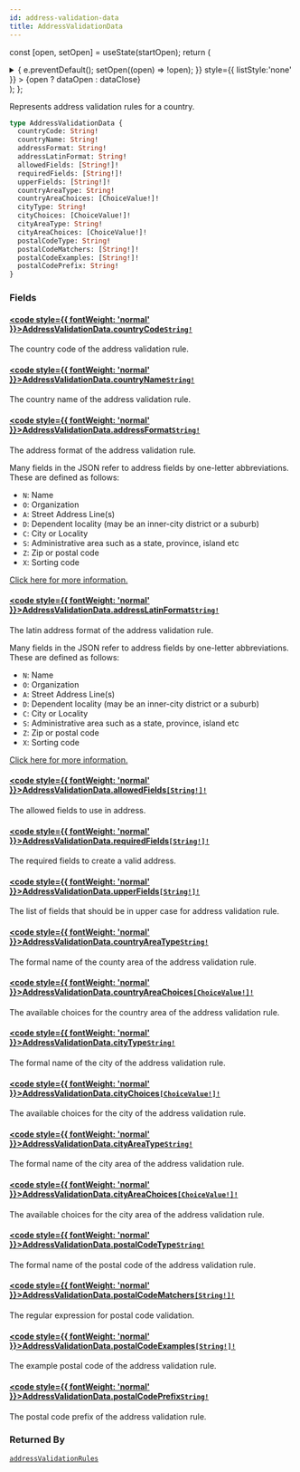 ```yaml
---
id: address-validation-data
title: AddressValidationData
---
```






const [open, setOpen] = useState(startOpen);
return (
<details {...(open ? { open: true } : {})} className="details" style={{ border:'none', boxShadow:'none', background:'var(--ifm-background-color)' }}>
<summary
onClick={(e) => {
e.preventDefault();
setOpen((open) => !open);
}}
style={{ listStyle:'none' }} >
{open ? dataOpen : dataClose}
</summary>
{open && children}
</details>
);
};

Represents address validation rules for a country.

```graphql
type AddressValidationData {
  countryCode: String!
  countryName: String!
  addressFormat: String!
  addressLatinFormat: String!
  allowedFields: [String!]!
  requiredFields: [String!]!
  upperFields: [String!]!
  countryAreaType: String!
  countryAreaChoices: [ChoiceValue!]!
  cityType: String!
  cityChoices: [ChoiceValue!]!
  cityAreaType: String!
  cityAreaChoices: [ChoiceValue!]!
  postalCodeType: String!
  postalCodeMatchers: [String!]!
  postalCodeExamples: [String!]!
  postalCodePrefix: String!
}
```

### Fields

#### [<code style={{ fontWeight: 'normal' }}>AddressValidationData.<b>countryCode</b></code>](#)<Bullet />[`String!`](../../../api-reference/miscellaneous/scalars/string.mdx) <Badge class="badge badge--secondary" text="non-null"/> <Badge class="badge badge--secondary" text="scalar"/> <Badge class="badge badge--secondary" text="miscellaneous"/>

The country code of the address validation rule.

#### [<code style={{ fontWeight: 'normal' }}>AddressValidationData.<b>countryName</b></code>](#)<Bullet />[`String!`](../../../api-reference/miscellaneous/scalars/string.mdx) <Badge class="badge badge--secondary" text="non-null"/> <Badge class="badge badge--secondary" text="scalar"/> <Badge class="badge badge--secondary" text="miscellaneous"/>

The country name of the address validation rule.

#### [<code style={{ fontWeight: 'normal' }}>AddressValidationData.<b>addressFormat</b></code>](#)<Bullet />[`String!`](../../../api-reference/miscellaneous/scalars/string.mdx) <Badge class="badge badge--secondary" text="non-null"/> <Badge class="badge badge--secondary" text="scalar"/> <Badge class="badge badge--secondary" text="miscellaneous"/>

The address format of the address validation rule.

Many fields in the JSON refer to address fields by one-letter abbreviations. These are defined as follows:

- `N`: Name
- `O`: Organization
- `A`: Street Address Line(s)
- `D`: Dependent locality (may be an inner-city district or a suburb)
- `C`: City or Locality
- `S`: Administrative area such as a state, province, island etc
- `Z`: Zip or postal code
- `X`: Sorting code

[Click here for more information.](https://github.com/google/libaddressinput/wiki/AddressValidationMetadata)

#### [<code style={{ fontWeight: 'normal' }}>AddressValidationData.<b>addressLatinFormat</b></code>](#)<Bullet />[`String!`](../../../api-reference/miscellaneous/scalars/string.mdx) <Badge class="badge badge--secondary" text="non-null"/> <Badge class="badge badge--secondary" text="scalar"/> <Badge class="badge badge--secondary" text="miscellaneous"/>

The latin address format of the address validation rule.

Many fields in the JSON refer to address fields by one-letter abbreviations. These are defined as follows:

- `N`: Name
- `O`: Organization
- `A`: Street Address Line(s)
- `D`: Dependent locality (may be an inner-city district or a suburb)
- `C`: City or Locality
- `S`: Administrative area such as a state, province, island etc
- `Z`: Zip or postal code
- `X`: Sorting code

[Click here for more information.](https://github.com/google/libaddressinput/wiki/AddressValidationMetadata)

#### [<code style={{ fontWeight: 'normal' }}>AddressValidationData.<b>allowedFields</b></code>](#)<Bullet />[`[String!]!`](../../../api-reference/miscellaneous/scalars/string.mdx) <Badge class="badge badge--secondary" text="non-null"/> <Badge class="badge badge--secondary" text="scalar"/> <Badge class="badge badge--secondary" text="miscellaneous"/>

The allowed fields to use in address.

#### [<code style={{ fontWeight: 'normal' }}>AddressValidationData.<b>requiredFields</b></code>](#)<Bullet />[`[String!]!`](../../../api-reference/miscellaneous/scalars/string.mdx) <Badge class="badge badge--secondary" text="non-null"/> <Badge class="badge badge--secondary" text="scalar"/> <Badge class="badge badge--secondary" text="miscellaneous"/>

The required fields to create a valid address.

#### [<code style={{ fontWeight: 'normal' }}>AddressValidationData.<b>upperFields</b></code>](#)<Bullet />[`[String!]!`](../../../api-reference/miscellaneous/scalars/string.mdx) <Badge class="badge badge--secondary" text="non-null"/> <Badge class="badge badge--secondary" text="scalar"/> <Badge class="badge badge--secondary" text="miscellaneous"/>

The list of fields that should be in upper case for address validation rule.

#### [<code style={{ fontWeight: 'normal' }}>AddressValidationData.<b>countryAreaType</b></code>](#)<Bullet />[`String!`](../../../api-reference/miscellaneous/scalars/string.mdx) <Badge class="badge badge--secondary" text="non-null"/> <Badge class="badge badge--secondary" text="scalar"/> <Badge class="badge badge--secondary" text="miscellaneous"/>

The formal name of the county area of the address validation rule.

#### [<code style={{ fontWeight: 'normal' }}>AddressValidationData.<b>countryAreaChoices</b></code>](#)<Bullet />[`[ChoiceValue!]!`](../../../api-reference/miscellaneous/objects/choice-value.mdx) <Badge class="badge badge--secondary" text="non-null"/> <Badge class="badge badge--secondary" text="object"/> <Badge class="badge badge--secondary" text="miscellaneous"/>

The available choices for the country area of the address validation rule.

#### [<code style={{ fontWeight: 'normal' }}>AddressValidationData.<b>cityType</b></code>](#)<Bullet />[`String!`](../../../api-reference/miscellaneous/scalars/string.mdx) <Badge class="badge badge--secondary" text="non-null"/> <Badge class="badge badge--secondary" text="scalar"/> <Badge class="badge badge--secondary" text="miscellaneous"/>

The formal name of the city of the address validation rule.

#### [<code style={{ fontWeight: 'normal' }}>AddressValidationData.<b>cityChoices</b></code>](#)<Bullet />[`[ChoiceValue!]!`](../../../api-reference/miscellaneous/objects/choice-value.mdx) <Badge class="badge badge--secondary" text="non-null"/> <Badge class="badge badge--secondary" text="object"/> <Badge class="badge badge--secondary" text="miscellaneous"/>

The available choices for the city of the address validation rule.

#### [<code style={{ fontWeight: 'normal' }}>AddressValidationData.<b>cityAreaType</b></code>](#)<Bullet />[`String!`](../../../api-reference/miscellaneous/scalars/string.mdx) <Badge class="badge badge--secondary" text="non-null"/> <Badge class="badge badge--secondary" text="scalar"/> <Badge class="badge badge--secondary" text="miscellaneous"/>

The formal name of the city area of the address validation rule.

#### [<code style={{ fontWeight: 'normal' }}>AddressValidationData.<b>cityAreaChoices</b></code>](#)<Bullet />[`[ChoiceValue!]!`](../../../api-reference/miscellaneous/objects/choice-value.mdx) <Badge class="badge badge--secondary" text="non-null"/> <Badge class="badge badge--secondary" text="object"/> <Badge class="badge badge--secondary" text="miscellaneous"/>

The available choices for the city area of the address validation rule.

#### [<code style={{ fontWeight: 'normal' }}>AddressValidationData.<b>postalCodeType</b></code>](#)<Bullet />[`String!`](../../../api-reference/miscellaneous/scalars/string.mdx) <Badge class="badge badge--secondary" text="non-null"/> <Badge class="badge badge--secondary" text="scalar"/> <Badge class="badge badge--secondary" text="miscellaneous"/>

The formal name of the postal code of the address validation rule.

#### [<code style={{ fontWeight: 'normal' }}>AddressValidationData.<b>postalCodeMatchers</b></code>](#)<Bullet />[`[String!]!`](../../../api-reference/miscellaneous/scalars/string.mdx) <Badge class="badge badge--secondary" text="non-null"/> <Badge class="badge badge--secondary" text="scalar"/> <Badge class="badge badge--secondary" text="miscellaneous"/>

The regular expression for postal code validation.

#### [<code style={{ fontWeight: 'normal' }}>AddressValidationData.<b>postalCodeExamples</b></code>](#)<Bullet />[`[String!]!`](../../../api-reference/miscellaneous/scalars/string.mdx) <Badge class="badge badge--secondary" text="non-null"/> <Badge class="badge badge--secondary" text="scalar"/> <Badge class="badge badge--secondary" text="miscellaneous"/>

The example postal code of the address validation rule.

#### [<code style={{ fontWeight: 'normal' }}>AddressValidationData.<b>postalCodePrefix</b></code>](#)<Bullet />[`String!`](../../../api-reference/miscellaneous/scalars/string.mdx) <Badge class="badge badge--secondary" text="non-null"/> <Badge class="badge badge--secondary" text="scalar"/> <Badge class="badge badge--secondary" text="miscellaneous"/>

The postal code prefix of the address validation rule.

### Returned By

[`addressValidationRules`](../../../api-reference/users/queries/address-validation-rules.mdx) <Badge class="badge badge--secondary" text="query"/>
